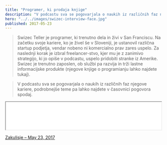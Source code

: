 ```yaml
---
title: "Programer, ki prodaja knjige"
description: "V podcastu sva se pogovarjala o naukih iz različnih faz njegove kariere, podrobnejše teme pa lahko najdete v časovnici pogovora spodaj. "
hero: "../../images/swizec-interview-face.jpg"
published: 2017-05-23
---
```


> Swizec Teller je programer, ki trenutno dela in živi v San Franciscu. Na začetku svoje kariere, ko je živel še v Sloveniji, je ustanovil različna startup podjetja, vendar nobeno ni komercialno prav zares uspelo. Za naslednji korak je izbral freelancer-stvo, kjer mu je z zanimivo strategijo, ki jo opiše v podcastu, uspelo pridobiti stranke iz Amerike. Swizec je trenutno zaposlen, ob službi pa razvija in trži lastne informacijske produkte (njegove knjige o programianju lahko najdete tukaj).

> V podcastu sva se pogovarjala o naukih iz različnih faz njegove kariere, podrobnejše teme pa lahko najdete v časovnici pogovora spodaj.

<iframe
  title="Libsyn Player"
  style={{ border: "none" }}
  src="//html5-player.libsyn.com/embed/episode/id/5379993/height/90/theme/custom/thumbnail/yes/direction/forward/render-playlist/no/custom-color/87A93A/"
  height="90"
  width="100%"
  scrolling="no"
  allowfullscreen
  webkitallowfullscreen
  mozallowfullscreen
  oallowfullscreen
  msallowfullscreen
></iframe>

[Zakulisje – May 23, 2017](https://zakulisje.libsyn.com/013-swizec-teller-programer-podjetnik-in-avtor)
